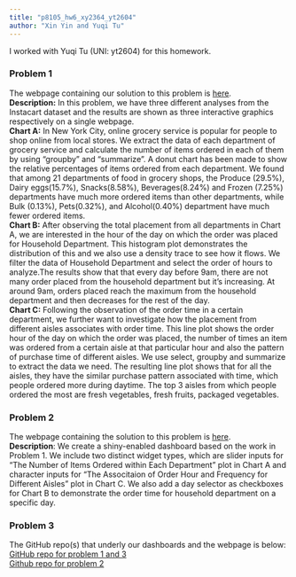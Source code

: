 ```yaml
---
title: "p8105_hw6_xy2364_yt2604"
author: "Xin Yin and Yuqi Tu"
---
```


I worked with Yuqi Tu (UNI: yt2604) for this homework.

### Problem 1
The webpage containing our solution to this problem is [here](p8105_hw6_yt2604_xy2364.html).   
**Description:** In this problem, we have three different analyses from the Instacart dataset and the results are shown as three interactive graphics respectively on a single webpage.  
**Chart A:** In New York City, online grocery service is popular for people to shop online from local stores. We extract the data of each department of grocery service and calculate the number of items ordered in each of them by using "groupby" and "summarize". A donut chart has been made to show the relative percentages of items ordered from each department. We found that among 21 departments of food in grocery shops, the Produce (29.5%), Dairy eggs(15.7%), Snacks(8.58%), Beverages(8.24%) and Frozen (7.25%) departments have much more ordered items than other departments, while Bulk (0.13%), Pets(0.32%), and Alcohol(0.40%) department have much fewer ordered items.   
**Chart B:** After observing the total placement from all departments in Chart A, we are interested in the hour of the day on which the order was placed for Household Department. This histogram plot demonstrates the distribution of this and we also use a density trace to see how it flows. We filter the data of Household Department and select the order of hours to analyze.The results show that that every day before 9am, there are not many order placed from the household department but it's increasing. At around 9am, orders placed reach the maximum from the household department and then decreases for the rest of the day.  
**Chart C:** Following the observation of the order time in a certain department, we further want to investigate how the placement from different aisles associates with order time. This line plot shows the order hour of the day on which the order was placed, the number of times an item was ordered from a certain aisle at that particular hour and also the pattern of purchase time of different aisles. We use select, groupby and summarize to extract the data we need. The resulting line plot shows that for all the aisles, they have the similar purchase pattern associated with time, which people ordered more during daytime. The top 3 aisles from which people ordered the most are fresh vegetables, fresh fruits, packaged vegetables. 



### Problem 2
The webpage containing the solution to this problem is [here](https://tuyuqi.shinyapps.io/hw6_problem_2/).  
**Description**: We create a shiny-enabled dashboard based on the work in Problem 1. We include two distinct widget types, which are slider inputs for "The Number of Items Ordered within Each Department" plot in Chart A and character inputs for "The Associtaion of Order Hour and Frequency for Different Aisles" plot in Chart C. We also add a day selector as checkboxes for Chart B to demonstrate the order time for household department on a specific day.


### Problem 3
The GitHub repo(s) that underly our dashboards and the webpage is below:  
[GitHub repo for problem 1 and 3](https://github.com/tuyuqi/p8105_hw6_yt2604)  
[Github repo for problem 2](https://github.com/tuyuqi/p8105_hw6_yt2604_xy2364_problem2)  




